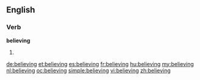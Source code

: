 ==English==

===Verb===
'''believing'''

# {{present participle of|[[believe]]}}

[[de:believing]]
[[et:believing]]
[[es:believing]]
[[fr:believing]]
[[hu:believing]]
[[my:believing]]
[[nl:believing]]
[[oc:believing]]
[[simple:believing]]
[[vi:believing]]
[[zh:believing]]
